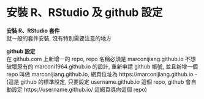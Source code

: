# 安裝 R、RStudio 及 github 設定 {#intro}

**安裝 R、RStudio 套件**  
就一般的套件安裝, 沒有特別需要注意的地方   

**github 設定**  
在 github.com 上新增一的 repo, repo 名稱必須是 marconijiang.github.io
不想破壞原有的 marconi1964.github.io 的設計, 重新申請 github 帳號, 並且新增一個  repo 叫做 marconijiang.github.io, 網頁位址為 https://marconijiang.github.io 
- (這是 github 的標準設定, 只要設定 username.github.io 這個 repo, github 會自動設定 https://username.github.io/ 這網頁導向這個 repo) 
